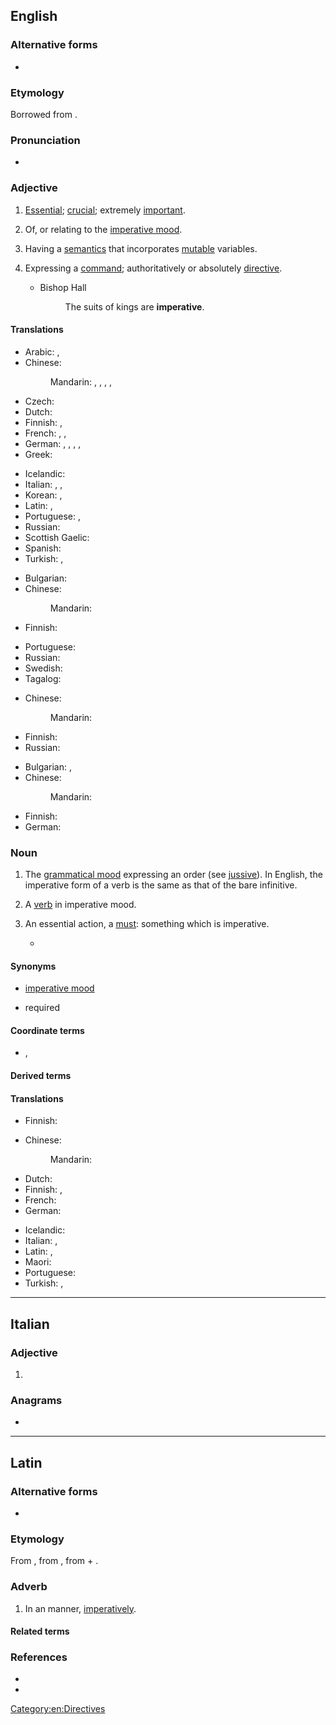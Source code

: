 {{also|impérative}}
==English==

===Alternative forms===
* {{alter|en|imp.|imper.||abbreviation|grammar}}

===Etymology===
Borrowed from {{bor|en|la|imperātīvus}}.

===Pronunciation===
* {{a|US}} {{IPA|/ɪmˈpɛɹ.ə.tɪv/|lang=en}}

===Adjective===
{{en-adj}}

# [[essential|Essential]]; [[crucial]]; extremely [[important]].
#: {{ux|en|It is '''imperative''' that you come here right now.}}
# {{lb|en|grammar}} Of, or relating to the [[imperative mood]].
# {{lb|en|computing theory}} Having a [[semantics]] that incorporates [[mutable]] variables.
# Expressing a [[command]]; authoritatively or absolutely [[directive]].
#: {{ux|en|'''imperative''' orders}}
#* Bishop Hall
#*: The suits of kings are '''imperative'''.

====Translations====
{{trans-top|essential}}
* Arabic: {{t+|ar|أَسَاسِيّ}}, {{t|ar|ضَرُورِيّ}}
* Chinese:
*: Mandarin: {{t|cmn|[[迫切]][[的]]|tr=pòqiè de}}, {{t|cmn|[[必須]][[的]]}}, {{t|cmn|[[必须]][[的]]|tr=bìxū de}}, {{t|cmn|[[至關重要]][[的]]}}, {{t|cmn|[[至关重要]][[的]]|tr=zhìguānzhòngyào de}}
* Czech: {{t|cs|rozkazovací|n}}
* Dutch: {{t+|nl|noodzakelijk}}
* Finnish: {{t+|fi|välttämätön}}, {{t+|fi|pakollinen}}
* French: {{t+|fr|impératif}}, {{t+|fr|essentiel}}, {{t+|fr|indispensable}}
* German: {{t+|de|essenziell}}, {{t+|de|essentiell}}, {{t+|de|notwendig}}, {{t+|de|unverzichtbar}}, {{t+|de|wesentlich}}
* Greek: {{t+|el|επιτακτικός}}
{{trans-mid}}
* Icelandic: {{t+|is|mikilvægur}}
* Italian: {{t+|it|imperativo|m}}, {{t+|it|necessario|m}}, {{t+|it|necessaria|f}}
* Korean: {{t|ko|긴요한}}, {{t|ko|반드 필요한}}
* Latin: {{t|la|necessus}}, {{t|la|necessum}}
* Portuguese: {{t+|pt|essencial}}, {{t+|pt|imperativo}}
* Russian: {{t+|ru|обяза́тельный}}
* Scottish Gaelic: {{t|gd|àithneach}}
* Spanish: {{t+|es|imperativo|m}}
* Turkish: {{t+|tr|mecburi}}, {{t+|tr|zorunlu}}
{{trans-bottom}}

{{trans-top|grammar: of, or relating to the imperative mood}}
* Bulgarian: {{t+|bg|повелителен}}
* Chinese:
*: Mandarin: {{t|cmn|[[祈使]][[的]]|tr=qíshǐ de}}
* Finnish: {{t+|fi|imperatiivinen}}
{{trans-mid}}
* Portuguese: {{t+|pt|imperativo}}
* Russian: {{t+|ru|повели́тельный}}
* Swedish: {{t+|sv|imperativ}}
* Tagalog: {{t|tl|pautos}}
{{trans-bottom}}

{{trans-top|computing: having semantics that incorporates mutable variables}}
* Chinese:
*: Mandarin: {{t-needed|cmn}}
{{trans-mid}}
* Finnish: {{t+|fi|imperatiivinen}}
* Russian: {{t+|ru|императи́вный}}
{{trans-bottom}}

{{trans-top|authoritatively or absolutely directive}}
* Bulgarian: {{t+|bg|заповеднически}}, {{t+|bg|безапелационен}}
* Chinese:
*: Mandarin: {{t|cmn|[[命令式]][[的]]|tr=mìnglìngshì de}}
{{trans-mid}}
* Finnish: {{t+|fi|pakottava}}
* German: {{t+|de|zwingend}}
{{trans-bottom}}

===Noun===
{{en-noun|~}}

# {{lb|en|uncountable|grammar}} The [[grammatical mood]] expressing an order (see [[jussive]]). In English, the imperative form of a verb is the same as that of the bare infinitive.
#: {{ux|en|The verbs in sentences like "Do it!" and "Say what you like!" are in the '''imperative'''.}}
# {{lb|en|countable|grammar}} A [[verb]] in imperative mood.
# {{lb|en|countable}} An essential action, a [[must]]: something which is imperative.
#: {{ux|en|Visiting Berlin is an '''imperative'''.}}
#* {{quote-journal|author=Rupert Christiansen|authorlink=Rupert Christiansen|title=English translations rarely sing|work={{w|The Daily Telegraph}} (Review)|date=1 March 2014|page=R19|passage=Anything grandiose or historically based tends to sound flat and banal when it reaches English, partly because translators get stuck between contradictory '''imperatives''': juggling fidelity to the original sense with what is vocally viable, they tend to resort to a genteel fustian which lacks either poetic resonance or demotic realism, adding to a sense of artificiality rather than enhancing credibility.}}

====Synonyms====
* {{qualifier|grammatical mood}} [[imperative mood]]
* required

====Coordinate terms====
* {{sense|in grammar}} {{l|en|assertoric}}, {{l|en|interrogative}}

====Derived terms====
{{der4
|categorical imperative
|[[first imperative]] {{qualifier|Latin grammar}}
|moral imperative
|[[second imperative]] {{qualifier|Latin grammar}}
|lang=en}}

====Translations====
{{trans-see|imperative mood}}

{{trans-top|verb in imperative}}
* Finnish: {{t+|fi|imperatiivi}}
{{trans-mid}}
{{trans-bottom}}

{{trans-top|essential action}}
* Chinese:
*: Mandarin: {{t-needed|cmn}}
* Dutch: {{t+|nl|must|m}}
* Finnish: {{t+|fi|pakko}}, {{t|fi|[[pakollinen]] [[juttu]]}}
* French: {{t+|fr|impératif|m}}
* German: {{t+|de|Muss|n}}
{{trans-mid}}
* Icelandic: {{t+|is|nauðsyn|f}}
* Italian: {{t+|it|imperativo|m}}, {{t+|it|necessario|m}}
* Latin: {{t|la|necessitās|f}}, {{t+|la|opus|n}}
* Maori: {{t|mi|tūhau}}
* Portuguese: {{t+|pt|necessidade|f}}
* Turkish: {{t+|tr|mecburiyet}}, {{t+|tr|zorunluluk}}
{{trans-bottom}}

[[Category:en:Directives]]

----

==Italian==

===Adjective===
{{head|it|adjective form|g=f-p}}

# {{it-adj form of|imperativo|f|pl}}

===Anagrams===
* {{anagrams|it|riempivate}}

----

==Latin==

===Alternative forms===
* {{alter|la|inperātīvē}}

===Etymology===
From {{m|la|imperātīvus|t=commanded}}, from {{m|la|imperō|t=command, order}}, from {{m|la|im-|pos=form of {{m|la|in}}}} + {{m|la|parō|t=prepare, arrange; intend}}.

===Adverb===
{{la-adv|imperātīvē|-}}

# In an {{l|en|imperative}} manner, [[imperatively]].

====Related terms====
{{rel4
|imperābiliter
|imperāns
|imperātīvus
|imperātōr
|imperātōriē
|imperātōrius
|imperātrīx
|imperātum
|imperātus
|imperiābiliter
|imperiālis
|imperiōsē
|imperiōsus
|imperitō
|imperium
|imperō
|lang=la}}

===References===
* {{R:L&S}}
* {{R:Gaffiot}}
